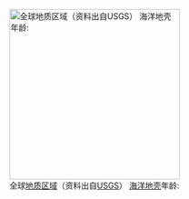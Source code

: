 [[Image:World geologic provinces.jpg|thumb|300px|全球[[地质区域]]（资料出自[[美國地質調查局|USGS]]）{{Col-begin}}
{{Col-break}}
{{Legend|#f96|[[地盾]]}}
{{Legend|#f9c|[[地台|陆台]]}}
{{Legend|#9fc|[[造山带|造山带]]}}
{{Legend|#9cf|[[构造盆地|盆地]]}}
{{Legend|#969|[[大型火成岩区]]}}
{{Legend|#ff9|正在扩张的[[地壳]]}}
{{Col-break}}
[[海洋地壳]]年龄:
{{Legend|#cde|0–20百万年}}
{{Legend|#abc|20–65百万年}}
{{Legend|#89a|>65百万年}}
{{Col-end}}]]